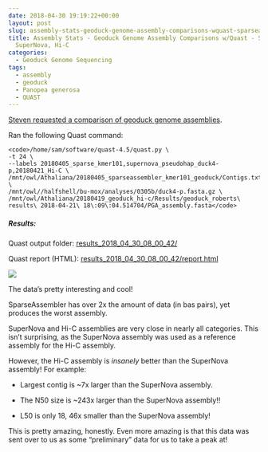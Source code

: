 ```yaml
---
date: 2018-04-30 19:19:22+00:00
layout: post
slug: assembly-stats-geoduck-genome-assembly-comparisons-wquast-sparseassembler-supernova-hi-c
title: Assembly Stats - Geoduck Genome Assembly Comparisons w/Quast - SparseAssembler,
  SuperNova, Hi-C
categories:
  - Geoduck Genome Sequencing
tags:
  - assembly
  - geoduck
  - Panopea generosa
  - QUAST
---
```


[Steven requested a comparison of geoduck genome assemblies](https://github.com/RobertsLab/resources/issues/235).

Ran the following Quast command:


    
    <code>/home/sam/software/quast-4.5/quast.py \
    -t 24 \
    --labels 20180405_sparse_kmer101,supernova_pseudohap_duck4-p,20180421_Hi-C \
    /mnt/owl/Athaliana/20180405_sparseassembler_kmer101_geoduck/Contigs.txt \
    /mnt/owl//halfshell/bu-mox/analyses/0305b/duck4-p.fasta.gz \
    /mnt/owl/Athaliana/20180419_geoduck_hi-c/Results/geoduck_roberts\ results\ 2018-04-21\ 18\:09\:04.514704/PGA_assembly.fasta</code>





##### Results:



Quast output folder: [results_2018_04_30_08_00_42/](https://owl.fish.washington.edu/Athaliana/quast_results/results_2018_04_30_08_00_42/)

Quast report (HTML): [results_2018_04_30_08_00_42/report.html](https://owl.fish.washington.edu/Athaliana/quast_results/results_2018_04_30_08_00_42/report.html)

![](https://owl.fish.washington.edu/Athaliana/20180430_quast_sparse_sn_pga_comparison.png)

The data's pretty interesting and cool!

SparseAssembler has over 2x the amount of data (in bas pairs), yet produces the worst assembly.

SuperNova and Hi-C assemblies are very close in nearly all categories. This isn't surprising, as the SuperNova assembly was used as a reference assembly for the Hi-C assembly.

However, the Hi-C assembly is _insanely_ better than the SuperNova assembly! For example:





  * Largest contig is ~7x larger than the SuperNova assembly.


  * The N50 size is ~243x larger than the SuperNova assembly!!


  * L50 is only 18, 46x smaller than the SuperNova assembly!



This is pretty amazing, honestly. Even more amazing is that this data was sent over to us as some "preliminary" data for us to take a peak at!
